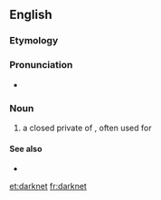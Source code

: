 ==English==

===Etymology===
{{compound|dark|net|lang=en}}

===Pronunciation===
*{{audio|en-uk-darknet.ogg|Audio (UK)|lang=en}}

===Noun===
{{wikipedia}}
{{en-noun}}

#{{context|network|computing|lang=en}} a closed private {{l/en|network}} of {{l/en|computers}}, often used for {{l/en|file sharing}}

====See also====
*{{l/en|Dark Web}}


[[et:darknet]]
[[fr:darknet]]